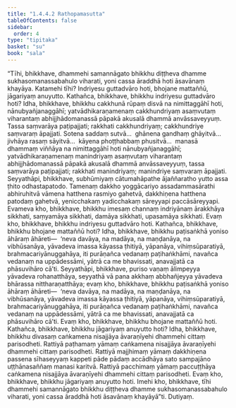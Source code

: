```yaml
---
title: "1.4.4.2 Rathopamasutta"
tableOfContents: false
sidebar:
  order: 4
type: "tipitaka"
basket: "su"
book: "sala"
---
```



<DynamicBreadcrumb />

<Division number="239" book="sala" bookNo="13" page="384">

<Paragraph number="1018" book="sala">
“Tīhi, bhikkhave, dhammehi samannāgato bhikkhu diṭṭheva dhamme sukhasomanassabahulo viharati, yoni cassa āraddhā hoti āsavānaṃ khayāya. Katamehi tīhi? Indriyesu guttadvāro hoti, bhojane mattaññū, jāgariyaṃ anuyutto.
</Paragraph>

<Paragraph number="1019" book="sala">
Kathañca, bhikkhave, bhikkhu indriyesu guttadvāro hoti? Idha, bhikkhave, bhikkhu cakkhunā rūpaṃ disvā na nimittaggāhī hoti, nānubyañjanaggāhī; yatvādhikaraṇamenaṃ cakkhundriyaṃ asaṃvutaṃ viharantaṃ abhijjhādomanassā pāpakā akusalā dhammā anvāssaveyyuṃ. Tassa saṃvarāya paṭipajjati; rakkhati cakkhundriyaṃ; cakkhundriye saṃvaraṃ āpajjati. Sotena saddaṃ sutvā…  ghānena gandhaṃ ghāyitvā…  jivhāya rasaṃ sāyitvā…  kāyena phoṭṭhabbaṃ phusitvā…  manasā dhammaṃ viññāya na nimittaggāhī hoti nānubyañjanaggāhī; yatvādhikaraṇamenaṃ manindriyaṃ asaṃvutaṃ viharantaṃ abhijjhādomanassā pāpakā akusalā dhammā anvāssaveyyuṃ, tassa saṃvarāya paṭipajjati; rakkhati manindriyaṃ; manindriye saṃvaraṃ āpajjati. Seyyathāpi, bhikkhave, subhūmiyaṃ cātumahāpathe ājaññaratho yutto assa ṭhito odhastapatodo. Tamenaṃ dakkho yoggācariyo assadammasārathi abhiruhitvā vāmena hatthena rasmiyo gahetvā, dakkhiṇena hatthena patodaṃ gahetvā, yenicchakaṃ yadicchakaṃ sāreyyapi paccāsāreyyapi. Evameva kho, bhikkhave, bhikkhu imesaṃ channaṃ indriyānaṃ ārakkhāya sikkhati, saṃyamāya sikkhati, damāya sikkhati, upasamāya sikkhati. Evaṃ kho, bhikkhave, bhikkhu indriyesu guttadvāro hoti.
</Paragraph>

<Paragraph number="1020" book="sala">
Kathañca, bhikkhave, bhikkhu bhojane mattaññū hoti? Idha, bhikkhave, bhikkhu paṭisaṅkhā yoniso āhāraṃ āhāreti—  ‘neva davāya, na madāya, na maṇḍanāya, na vibhūsanāya, yāvadeva imassa kāyassa ṭhitiyā, yāpanāya, vihiṃsūparatiyā, brahmacariyānuggahāya, iti purāṇañca vedanaṃ paṭihaṅkhāmi, navañca vedanaṃ na uppādessāmi, yātrā ca me bhavissati, anavajjatā ca phāsuvihāro cā’ti. Seyyathāpi, bhikkhave, puriso vaṇaṃ ālimpeyya yāvadeva rohanatthāya, seyyathā vā pana akkhaṃ abbhañjeyya yāvadeva bhārassa nittharaṇatthāya; evaṃ kho, bhikkhave, bhikkhu paṭisaṅkhā yoniso āhāraṃ āhāreti—  ‘neva davāya, na madāya, na maṇḍanāya, na vibhūsanāya, yāvadeva imassa kāyassa ṭhitiyā, yāpanāya, vihiṃsūparatiyā, brahmacariyānuggahāya, iti purāṇañca vedanaṃ paṭihaṅkhāmi, navañca vedanaṃ na uppādessāmi, yātrā ca me bhavissati, anavajjatā ca phāsuvihāro cā’ti. Evaṃ kho, bhikkhave, bhikkhu bhojane mattaññū hoti.
</Paragraph>

<Paragraph number="1021" book="sala">
Kathañca, bhikkhave, bhikkhu jāgariyaṃ anuyutto hoti? Idha, bhikkhave, bhikkhu divasaṃ caṅkamena nisajjāya āvaraṇīyehi dhammehi cittaṃ parisodheti. Rattiyā paṭhamaṃ yāmaṃ caṅkamena nisajjāya āvaraṇīyehi dhammehi cittaṃ parisodheti. Rattiyā majjhimaṃ yāmaṃ dakkhiṇena passena sīhaseyyaṃ kappeti pāde pādaṃ accādhāya sato sampajāno uṭṭhānasaññaṃ manasi karitvā. Rattiyā pacchimaṃ yāmaṃ paccuṭṭhāya caṅkamena nisajjāya āvaraṇīyehi dhammehi cittaṃ parisodheti. Evaṃ kho, bhikkhave, bhikkhu jāgariyaṃ anuyutto hoti. Imehi kho, bhikkhave, tīhi dhammehi samannāgato bhikkhu diṭṭheva dhamme sukhasomanassabahulo viharati, yoni cassa āraddhā hoti āsavānaṃ khayāyā”ti.

</Paragraph>
</Division>

<Paragraph number="1022" type="center" book="sala">
Dutiyaṃ.
</Paragraph>